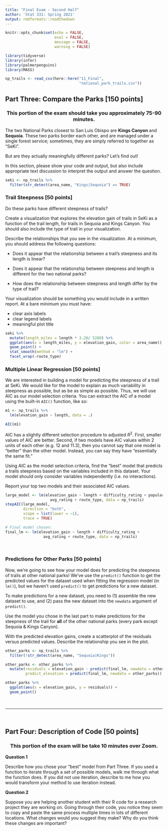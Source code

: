 ```yaml
---
title: "Final Exam - Second Half"
author: 'Stat 331: Spring 2021'
output: rmdformats::readthedown
---
```


```r
knitr::opts_chunk$set(echo = FALSE, 
                      eval = FALSE, 
                      message = FALSE,
                      warning = FALSE)
```

```r
library(tidyverse)
library(infer)
library(palmerpenguins)
library(MASS)
```

```r
np_trails <- read_csv(here::here("11_Final", 
                                 "national_park_trails.csv"))
```

## Part Three: Compare the Parks [150 points]

<center>
### This portion of the exam should take you approximately 75-90 minutes.
</center>

The two National Parks closest to San Luis Obispo are **Kings Canyon** and
**Sequoia**. These two parks border each other, and are managed under a single
forest service; sometimes, they are simply referred to together as "SeKi".

But are they actually meaningfully different parks?  Let's find out!

In this section, please show your code and output, but also include appropriate
text discussion to interpret the output and answer the question.

```r
seki <- np_trails %>% 
  filter(str_detect(area_name, "Kings|Sequoia") == TRUE)
```


### Trail Steepness [50 points]

Do these parks have different steepness of trails?

Create a visualization that explores the elevation gain of trails in SeKi as a
function of the trail length, for trails in Sequoia and Kings Canyon. You should
also include the type of trail in your visualization. 

Describe the relationships that you see in the visualization. At a minimum, you 
should address the following questions:  

- Does it appear that the relationship between a trail's steepness and its 
length is linear?

- Does it appear that the relationship between steepness and length is different
for the two national parks?

- How does the relationship between steepness and length differ by the type of
trail?

Your visualization should be something you would include in a written report.
At a bare minimum you must have:  

- clear axis labels
- clear legend labels
- meaningful plot title

```r
seki %>%
  mutate(length_miles = length * 3.28/ 5280) %>% 
  ggplot(aes(x = length_miles, y = elevation_gain, color = area_name)) + 
  geom_point() +
  stat_smooth(method = "lm") + 
  facet_wrap(~route_type)
```

### Multiple Linear Regression [50 points]

We are interested in building a model for predicting the steepness of a 
trail at SeKi. We would like for the model to explain as much variability in 
steepness as possible, but as be as simple as possible. Thus, we will use AIC 
as our model selection criteria. You can extract the AIC of a model using the 
built-in `AIC()` function, like so: 

```r
m1 <- np_trails %>% 
  lm(elevation_gain ~ length, data = .)

AIC(m1)
```

AIC has a slightly different selection procedure to adjusted $R^2$. First,
smaller values of AIC are better. Second, if two models have AIC values within 
2 units of each other (e.g. 12 and 11.3), then you cannot say that one model is 
"better" than the other model. Instead, you can say they have "essentially the 
same fit." 

Using AIC as the model selection criteria, find the "best" model that predicts
a trails steepness based on the variables included in this dataset. Your model 
should only consider variables independently (i.e. no interactions). 

Report your top two models and their associated AIC values. 

```r
large_model <- lm(elevation_gain ~ length + difficulty_rating + popularity + 
                    avg_rating + route_type, data = np_trails)
stepAIC(large_model, 
        direction = "both", 
        scope = list(lower = ~1),
        trace = TRUE)

# Final model chosen:
final_lm <- lm(elevation_gain ~ length + difficulty_rating + 
                 avg_rating + route_type, data = np_trails)

```

</br> 

### Predictions for Other Parks [50 points]

Now, we're going to see how your model does for predicting the steepness of 
trails at other national parks! We've use the `predict()` function to get the 
predicted values for the dataset used when fitting the regression model (in 
`lm()`), but we haven't used `predict()` to get predictions for a new dataset. 

To make predictions for a new dataset, you need to (1) assemble the new dataset 
to use, and (2) pass the new dataset into the `newdata` argument of `predict()`.

Use the model you chose in the last part to make predictions for the steepness 
of the trail for **all** of the other national parks (every park except 
Sequoia & Kings Canyon). 

With the predicted elevation gains, create a scatterplot of the
residuals versus predicted values. Describe the relationship you see in the
plot. 

```r

other_parks <- np_trails %>% 
  filter(!str_detect(area_name, "Sequoia|Kings"))

other_parks <- other_parks %>% 
  mutate(residuals = elevation_gain - predict(final_lm, newdata = other_parks), 
         predict_elevation = predict(final_lm, newdata = other_parks))

other_parks %>% 
  ggplot(aes(x = elevation_gain, y = residuals)) + 
  geom_point()

```


</br>

---

</br>

## Part Four: Description of Code [50 points]

<center>
### This portion of the exam will be take 10 minutes over Zoom.
</center>

**Question 1**

Describe how you chose your "best" model from Part Three. If you used a 
function to iterate through a set of possible models, walk me through what the 
function does. If you did not use iteration, describe to me how you would 
transform your method to use iteration instead. 

**Question 2**

Suppose you are helping another student with their R code for a research project 
they are working on. Going through their code, you notice they seem to copy and
paste the same process multiple times in lots of different locations. What
changes would you suggest they make? Why do you think these changes are
important?


